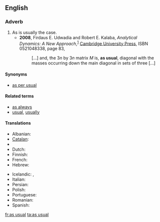 ==English==

===Adverb===
{{infl|en|adverb|head=[[as]] [[usual]]}}

# As is usually the case.
#* '''2008''', Firdaus E. Udwadia and Robert E. Kalaba, ''Analytical Dynamics: A New Approach'',<sup>[http://books.google.com/books?id=Z-QDk1AqCK0C]</sup> [[w:Cambridge University Press|Cambridge University Press]], ISBN 0521048338, page 83,
#*: […] and, the 3<var>n</var> by 3<var>n</var> matrix <var>M</var> is, '''as usual''', diagonal <!-- [sic] no comma here --> with the masses occurring down the main diagonal in sets of three […]

====Synonyms====
* [[as per usual]]

====Related terms====
* [[as always]]
* [[usual]], [[usually]]

====Translations====
{{trans-top|as is usually the case}}
* Albanian: {{t|sq|si zakonisht}}
* [[Catalan]]: {{t|ca|com de costum}}
* {{trreq|Chinese}}
* Dutch: {{t-|nl|zoals gewoonlijk}}
* Finnish: {{t-|fi|kuten tavallista}}
* French: {{t+|fr|comme d'habitude}}
* Hebrew: {{t-|he|כרגיל|tr=karagil}}
{{trans-mid}}
* Icelandic: {{t-|is|að venju}},  {{t+|is|eins og vant er}}
* Italian: {{t|it|come al solito}}
* Persian: {{t-|fa|طبق معمول|tr=tebq-e ma'mul|xs=Persian}}
* Polish: {{t-|pl|jak zwykle}}
* Portuguese: {{t|pt|como de costume}}
* Romanian: {{t|ro|ca de obicei}}
* Spanish: {{t|es|como de costumbre}}
{{trans-bottom}}

[[fr:as usual]]
[[ta:as usual]]